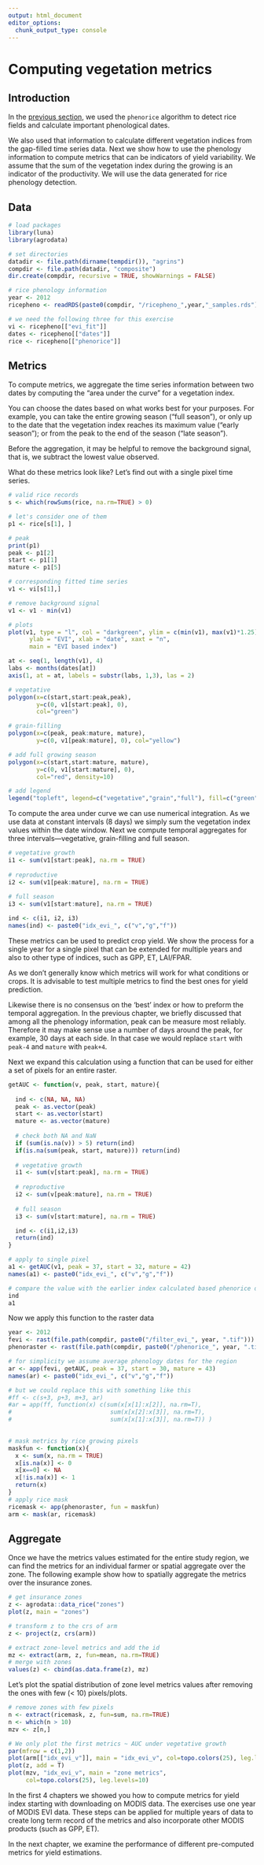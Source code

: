 ```yaml
---
output: html_document
editor_options: 
  chunk_output_type: console
---
```


# Computing vegetation metrics

## Introduction

In the [previous section](https://gfc.ucdavis.edu/events/agrin/html/crops/3_rice_mapping.html), we used the `phenorice` algorithm to detect rice fields and calculate important phenological dates. 

We also used that information to calculate different vegetation indices from the gap-filled time series data. Next we show how to use the phenology information to compute metrics that can be indicators of yield variability. We assume that the sum of the vegetation index during the growing is an indicator of the productivity. We will use the data generated for rice phenology detection.

## Data
 
```r
# load packages
library(luna)
library(agrodata)

# set directories
datadir <- file.path(dirname(tempdir()), "agrins")
compdir <- file.path(datadir, "composite")
dir.create(compdir, recursive = TRUE, showWarnings = FALSE)

# rice phenology information
year <- 2012
ricepheno <- readRDS(paste0(compdir, "/ricepheno_",year,"_samples.rds"))

# we need the following three for this exercise
vi <- ricepheno[["evi_fit"]]
dates <- ricepheno[["dates"]]
rice <- ricepheno[["phenorice"]]
```

## Metrics 

To compute metrics, we aggregate the time series information between two dates by computing the "area under the curve" for a vegetation index. 

You can choose the dates based on what works best for your purposes. For example, you can take the entire growing season ("full season"), or only up to the date that the vegetation index reaches its maximum value ("early season"); or from the peak to the end of the season ("late season"). 

Before the aggregation, it may be helpful to remove the background signal, that is, we subtract the lowest value observed. 

What do these metrics look like? Let's find out with a single pixel time series.

```r

# valid rice records
s <- which(rowSums(rice, na.rm=TRUE) > 0)

# let's consider one of them
p1 <- rice[s[1], ]

# peak
print(p1)
peak <- p1[2]
start <- p1[1]
mature <- p1[5]

# corresponding fitted time series
v1 <- vi[s[1],]

# remove background signal
v1 <- v1 - min(v1)

# plots
plot(v1, type = "l", col = "darkgreen", ylim = c(min(v1), max(v1)*1.25), 
      ylab = "EVI", xlab = "date", xaxt = "n",
      main = "EVI based index")

at <- seq(1, length(v1), 4) 
labs <- months(dates[at])
axis(1, at = at, labels = substr(labs, 1,3), las = 2)

# vegetative
polygon(x=c(start,start:peak,peak), 
        y=c(0, v1[start:peak], 0), 
        col="green")

# grain-filling
polygon(x=c(peak, peak:mature, mature), 
        y=c(0, v1[peak:mature], 0), col="yellow")

# add full growing season
polygon(x=c(start,start:mature, mature), 
        y=c(0, v1[start:mature], 0), 
        col="red", density=10)

# add legend
legend("topleft", legend=c("vegetative","grain","full"), fill=c("green", "yellow", "red"), density=c(NA, NA, 20), bty="n", border="black")
```

To compute the area under curve we can use numerical integration. As we use data at constant intervals (8 days) we simply sum the vegetation index values within the date window. Next we compute temporal aggregates for three intervals---vegetative, grain-filling and full season.     


```r
# vegetative growth
i1 <- sum(v1[start:peak], na.rm = TRUE)
  
# reproductive
i2 <- sum(v1[peak:mature], na.rm = TRUE)
  
# full season
i3 <- sum(v1[start:mature], na.rm = TRUE)

ind <- c(i1, i2, i3)  
names(ind) <- paste0("idx_evi_", c("v","g","f"))
```

These metrics can be used to predict crop yield. We show the process for a single year for a single pixel that can be extended for multiple years and also to other type of indices, such as GPP, ET, LAI/FPAR. 

As we don't generally know which metrics will work for what conditions or crops. It is advisable to test multiple metrics to find the best ones for yield prediction.  

Likewise there is no consensus on the 'best' index or how to preform the temporal aggregation. In the previous chapter, we briefly discussed that among all the phenology information, peak can be measure most reliably. Therefore it may make sense use a number of days around the peak, for example, 30 days at each side. In that case we would replace `start` with `peak-4` and `mature` with `peak+4`. 

Next we expand this calculation using a function that can be used for either a set of pixels for an entire raster.

```r
getAUC <- function(v, peak, start, mature){
  
  ind <- c(NA, NA, NA)
  peak <- as.vector(peak)
  start <- as.vector(start)
  mature <- as.vector(mature)
  
  # check both NA and NaN
  if (sum(is.na(v)) > 5) return(ind)
  if(is.na(sum(peak, start, mature))) return(ind)
  
  # vegetative growth
  i1 <- sum(v[start:peak], na.rm = TRUE)
  
  # reproductive
  i2 <- sum(v[peak:mature], na.rm = TRUE)
    
  # full season
  i3 <- sum(v[start:mature], na.rm = TRUE)

  ind <- c(i1,i2,i3)  
  return(ind)
}

# apply to single pixel
a1 <- getAUC(v1, peak = 37, start = 32, mature = 42)
names(a1) <- paste0("idx_evi_", c("v","g","f"))

# compare the value with the earlier index calculated based phenorice derived dates
ind
a1
```

Now we apply this function to the raster data

```r
year <- 2012
fevi <- rast(file.path(compdir, paste0("/filter_evi_", year, ".tif")))
phenoraster <- rast(file.path(compdir, paste0("/phenorice_", year, ".tif")))

# for simplicity we assume average phenology dates for the region
ar <- app(fevi, getAUC, peak = 37, start = 30, mature = 43)
names(ar) <- paste0("idx_evi_", c("v","g","f"))

# but we could replace this with something like this
#ff <- c(s+3, p+3, m+3, ar)
#ar = app(ff, function(x) c(sum(x[x[1]:x[2]], na.rm=T),
#                            sum(x[x[2]:x[3]], na.rm=T),
#                            sum(x[x[1]:x[3]], na.rm=T)) )
			 

# mask metrics by rice growing pixels
maskfun <- function(x){
  x <- sum(x, na.rm = TRUE) 
  x[is.na(x)] <- 0
  x[x==0] <- NA
  x[!is.na(x)] <- 1
  return(x)
}
# apply rice mask
ricemask <- app(phenoraster, fun = maskfun)
arm <- mask(ar, ricemask)
```


## Aggregate

Once we have the metrics values estimated for the entire study region, we can find the metrics for an individual farmer or spatial aggregate over the zone. The following example show how to spatially aggregate the metrics over the insurance zones.

```r
# get insurance zones
z <- agrodata::data_rice("zones")
plot(z, main = "zones")

# transform z to the crs of arm
z <- project(z, crs(arm))

# extract zone-level metrics and add the id
mz <- extract(arm, z, fun=mean, na.rm=TRUE)
# merge with zones
values(z) <- cbind(as.data.frame(z), mz)
```

Let's plot the spatial distribution of zone level metrics values after removing the ones with few (< 10) pixels/plots.


```r

# remove zones with few pixels
n <- extract(ricemask, z, fun=sum, na.rm=TRUE)
n <- which(n > 10)
mzv <- z[n,]

# We only plot the first metrics ~ AUC under vegetative growth
par(mfrow = c(1,2))
plot(arm[["idx_evi_v"]], main = "idx_evi_v", col=topo.colors(25), leg.levels=10)
plot(z, add = T)
plot(mzv, "idx_evi_v", main = "zone metrics", 
     col=topo.colors(25), leg.levels=10)
```

In the first 4 chapters we showed you how to compute metrics for yield index starting with downloading on MODIS data. The exercises use one year of MODIS EVI data. These steps can be applied for multiple years of data to create long term record of the metrics and also incorporate other MODIS products (such as GPP, ET). 

In the next chapter, we examine the performance of different pre-computed metrics for yield estimations.
